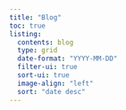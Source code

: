 ```yaml
---
title: "Blog"
toc: true
listing:
  contents: blog
  type: grid
  date-format: "YYYY-MM-DD"
  filter-ui: true
  sort-ui: true
  image-align: "left"
  sort: "date desc"
---
```

